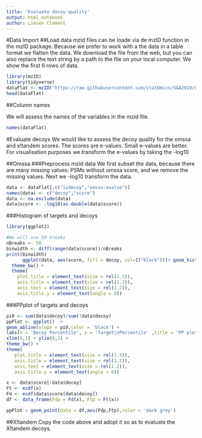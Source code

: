 ---
title: 'Evaluate decoy quality'
output: html_notebook
author: Lieven Clement
---

#Data Import
##Load data
mzid files can be loade via de mzID function in the mzID package.
Because we prefer to work with a the data in a table format we flatten the data.
We download the file from the web, but you can also replace the text string by a path to the file on your local computer.
We show the first 6 rows of data.

```{r}
library(mzID)
library(tidyverse)
dataFlat <- mzID("https://raw.githubusercontent.com/statOmics/SGA2019/data/identification/peptideShakerTutorial.mzid") %>% flatten
head(dataFlat)
```

##Column names

We will assess the names of the variables in the mzid file.

```{r}
names(dataFlat)
```

#Evaluate decoys
We would like to assess the decoy quality for the omssa and x!tandem scores.
The scores are e-values.
Small e-values are better.
For visualisation purposes we transform the e-values by taking the -log10

##Omssa
###Preprocess mzid data
We first subset the data, because there are many missing values: PSMs without omssa score, and we remove the missing values.
Next we -log10 transform the data.

```{r}
data <- dataFlat[,c("isdecoy","omssa:evalue")]
names(data) <- c("decoy","score")
data <- na.exclude(data)
data$score <- -log10(as.double(data$score))
```

###Histogram of targets and decoys
```{r}
library(ggplot2)

#We will use 50 breaks
nBreaks <- 50
binwidth <- diff(range(data$score))/nBreaks
print(binwidth)
      ggplot(data, aes(score, fill = decoy, col=I("black")))+ geom_histogram(alpha = 0.5, binwidth=binwidth, position = 'identity') +  labs(x = 'Score', y = 'Counts' ,title = 'Histogram of targets and decoys') +
  theme_bw() +
  theme(
    plot.title = element_text(size = rel(1.5)),
    axis.title = element_text(size = rel(1.2)),
    axis.text = element_text(size = rel(1.2)),
    axis.title.y = element_text(angle = 0))
```

###PPplot of targets and decoys

```{r}
pi0 <- sum(data$decoy)/sum(!data$decoy)
ppPlot <- ggplot()  +
geom_abline(slope = pi0,color = 'black') +
labs(x = 'Decoy Percentile', y = 'Target\nPercentile' ,title = 'PP plot of target PSMs') +
xlim(0,1) + ylim(0,1) +
theme_bw() +
theme(
   plot.title = element_text(size = rel(1.5)),
   axis.title = element_text(size = rel(1.2)),
   axis.text = element_text(size = rel(1.2)),
   axis.title.y = element_text(angle = 0))

x <- data$score[!data$decoy]
Ft <- ecdf(x)
Fd <- ecdf(data$score[data$decoy])
df <- data_frame(Fdp = Fd(x), Ftp = Ft(x))

ppPlot + geom_point(data = df,aes(Fdp,Ftp),color = 'dark grey')
```

 ##X!tandem
 Copy the code above and adopt it so as to evaluate the X!tandem decoys.
